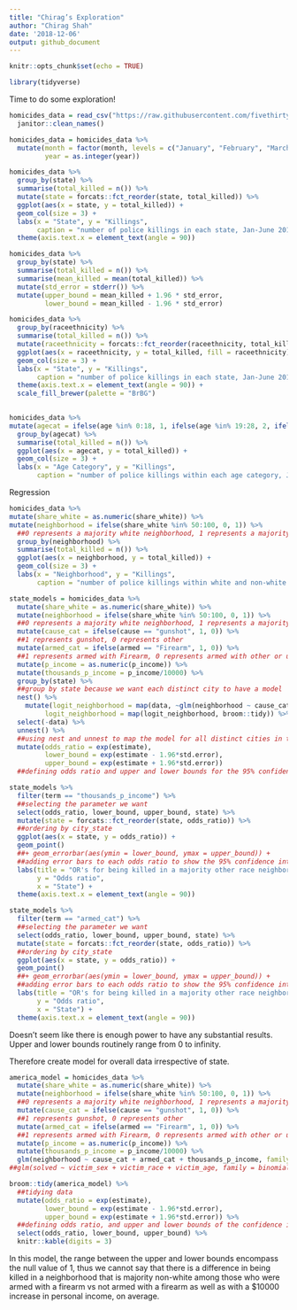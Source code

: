 ```yaml
---
title: "Chirag’s Exploration"
author: "Chirag Shah"
date: '2018-12-06'
output: github_document
---
```


```r
knitr::opts_chunk$set(echo = TRUE)

library(tidyverse)
```

Time to do some exploration!

```r
homicides_data = read_csv("https://raw.githubusercontent.com/fivethirtyeight/data/master/police-killings/police_killings.csv") %>%
  janitor::clean_names()

homicides_data = homicides_data %>%
  mutate(month = factor(month, levels = c("January", "February", "March", "April", "May", "June", "July", "August", "September", "October", "November", "December")),
         year = as.integer(year))

homicides_data %>%
  group_by(state) %>%
  summarise(total_killed = n()) %>%
  mutate(state = forcats::fct_reorder(state, total_killed)) %>%
  ggplot(aes(x = state, y = total_killed)) +
  geom_col(size = 3) +
  labs(x = "State", y = "Killings", 
       caption = "number of police killings in each state, Jan-June 2015") +
  theme(axis.text.x = element_text(angle = 90))

homicides_data %>%
  group_by(state) %>%
  summarise(total_killed = n()) %>%
  summarise(mean_killed = mean(total_killed)) %>% 
  mutate(std_error = stderr()) %>% 
  mutate(upper_bound = mean_killed + 1.96 * std_error,
         lower_bound = mean_killed - 1.96 * std_error)

homicides_data %>%
  group_by(raceethnicity) %>%
  summarise(total_killed = n()) %>%
  mutate(raceethnicity = forcats::fct_reorder(raceethnicity, total_killed)) %>%
  ggplot(aes(x = raceethnicity, y = total_killed, fill = raceethnicity)) +
  geom_col(size = 3) +
  labs(x = "State", y = "Killings", 
       caption = "number of police killings in each state, Jan-June 2015") +
  theme(axis.text.x = element_text(angle = 90)) +
  scale_fill_brewer(palette = "BrBG")
  

homicides_data %>% 
mutate(agecat = ifelse(age %in% 0:18, 1, ifelse(age %in% 19:28, 2, ifelse(age %in% 29:38, 3, ifelse(age %in% 39:48, 4, ifelse(age %in% 49:58, 5, ifelse(age %in% 59:68, 6, 7))))))) %>% 
  group_by(agecat) %>%
  summarise(total_killed = n()) %>%
  ggplot(aes(x = agecat, y = total_killed)) +
  geom_col(size = 3) +
  labs(x = "Age Category", y = "Killings", 
       caption = "number of police killings within each age category, Jan-June 2015")
```

Regression
```r
homicides_data %>% 
mutate(share_white = as.numeric(share_white)) %>% 
mutate(neighborhood = ifelse(share_white %in% 50:100, 0, 1)) %>% 
  ##0 represents a majority white neighborhood, 1 represents a majority other race neighborhood
  group_by(neighborhood) %>%
  summarise(total_killed = n()) %>%
  ggplot(aes(x = neighborhood, y = total_killed)) +
  geom_col(size = 3) +
  labs(x = "Neighborhood", y = "Killings", 
       caption = "number of police killings within white and non-white neighborhoods, Jan-June 2015")
```

```r
state_models = homicides_data %>% 
  mutate(share_white = as.numeric(share_white)) %>% 
  mutate(neighborhood = ifelse(share_white %in% 50:100, 0, 1)) %>% 
  ##0 represents a majority white neighborhood, 1 represents a majority other race neighborhood
  mutate(cause_cat = ifelse(cause == "gunshot", 1, 0)) %>% 
  ##1 represents gunshot, 0 represents other 
  mutate(armed_cat = ifelse(armed == "Firearm", 1, 0)) %>% 
  ##1 represents armed with Firearm, 0 represents armed with other or unarmed
  mutate(p_income = as.numeric(p_income)) %>%
  mutate(thousands_p_income = p_income/10000) %>% 
  group_by(state) %>% 
  ##group by state because we want each distinct city to have a model
  nest() %>% 
    mutate(logit_neighborhood = map(data, ~glm(neighborhood ~ cause_cat + armed_cat + thousands_p_income, family = binomial, data = .x)), 
         logit_neighborhood = map(logit_neighborhood, broom::tidy)) %>% 
  select(-data) %>% 
  unnest() %>% 
  ##using nest and unnest to map the model for all distinct cities in the dataset
  mutate(odds_ratio = exp(estimate), 
         lower_bound = exp(estimate - 1.96*std.error), 
         upper_bound = exp(estimate + 1.96*std.error))
  ##defining odds ratio and upper and lower bounds for the 95% confidence interval
```

```r
state_models %>% 
  filter(term == "thousands_p_income") %>% 
  ##selecting the parameter we want
  select(odds_ratio, lower_bound, upper_bound, state) %>% 
  mutate(state = forcats::fct_reorder(state, odds_ratio)) %>% 
  ##ordering by city_state
  ggplot(aes(x = state, y = odds_ratio)) + 
  geom_point() 
  ##+ geom_errorbar(aes(ymin = lower_bound, ymax = upper_bound)) + 
  ##adding error bars to each odds ratio to show the 95% confidence interval for the odds ratio
  labs(title = "OR's for being killed in a majority other race neighborhood for a ten thousand dollar increase in average personal income", 
       y = "Odds ratio", 
       x = "State") +
  theme(axis.text.x = element_text(angle = 90))
```

```r
state_models %>% 
  filter(term == "armed_cat") %>% 
  ##selecting the parameter we want
  select(odds_ratio, lower_bound, upper_bound, state) %>% 
  mutate(state = forcats::fct_reorder(state, odds_ratio)) %>% 
  ##ordering by city_state
  ggplot(aes(x = state, y = odds_ratio)) + 
  geom_point() 
  ##+ geom_errorbar(aes(ymin = lower_bound, ymax = upper_bound)) + 
  ##adding error bars to each odds ratio to show the 95% confidence interval for the odds ratio
  labs(title = "OR's for being killed in a majority other race neighborhood for those who were armed with a firearm compared to those armed with other items or unarmed", 
       y = "Odds ratio", 
       x = "State") +
  theme(axis.text.x = element_text(angle = 90))
```

Doesn't seem like there is enough power to have any substantial results. Upper and lower bounds routinely range from 0 to infinity. 

Therefore create model for overall data irrespective of state. 

```r
america_model = homicides_data %>% 
  mutate(share_white = as.numeric(share_white)) %>% 
  mutate(neighborhood = ifelse(share_white %in% 50:100, 0, 1)) %>% 
  ##0 represents a majority white neighborhood, 1 represents a majority other race neighborhood
  mutate(cause_cat = ifelse(cause == "gunshot", 1, 0)) %>% 
  ##1 represents gunshot, 0 represents other 
  mutate(armed_cat = ifelse(armed == "Firearm", 1, 0)) %>% 
  ##1 represents armed with Firearm, 0 represents armed with other or unarmed
  mutate(p_income = as.numeric(p_income)) %>%
  mutate(thousands_p_income = p_income/10000) %>% 
  glm(neighborhood ~ cause_cat + armed_cat + thousands_p_income, family = binomial, data = .)
##glm(solved ~ victim_sex + victim_race + victim_age, family = binomial, data = .)

broom::tidy(america_model) %>% 
  ##tidying data
  mutate(odds_ratio = exp(estimate), 
         lower_bound = exp(estimate - 1.96*std.error), 
         upper_bound = exp(estimate + 1.96*std.error)) %>% 
  ##defining odds ratio, and upper and lower bounds of the confidence interval
  select(odds_ratio, lower_bound, upper_bound) %>% 
  knitr::kable(digits = 3)
```

In this model, the range between the upper and lower bounds encompass the null value of 1, thus we cannot say that there is a difference in being killed in a neighborhood that is majority non-white among those who were armed with a firearm vs not armed with a firearm as well as with a $10000 increase in personal income, on average. 